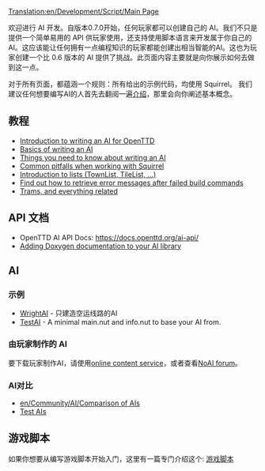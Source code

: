 [[Translation:en/Development/Script/Main Page]]
{{zh/注释|给玩家看的页面在这里: [[en/Manual/AI settings]]}}

{{zh/Development/脚本/导航菜单}}
欢迎进行 AI 开发。自版本0.7.0开始，任何玩家都可以创建自己的 AI。我们不只是提供一个简单易用的 API 供玩家使用，还支持使用脚本语言来开发属于你自己的 AI。这应该能让任何拥有一点编程知识的玩家都能创建出相当智能的AI。这也为玩家创建一个比 0.6 版本的 AI 提供了挑战。此页面内容主要就是向你展示如何去做到这一点。

对于所有页面，都蕴涵一个规则：所有给出的示例代码，均使用 Squirrel。 我们建议任何想要编写AI的人首先去翻阅一遍[[en/Development/Script/Introduction|介绍]]，那里会向你阐述基本概念。

== 教程 ==
* [[en/Development/Script/Introduction|Introduction to writing an AI for OpenTTD]]
* [[en/Development/Script/Basics|Basics of writing an AI]]
* [[en/Development/Script/Need To Know|Things you need to know about writing an AI]]
* [[en/Development/Script/Squirrel pitfalls|Common pitfalls when working with Squirrel]]
* [[en/Development/Script/Lists|Introduction to lists (TownList, TileList, ...)]]
* [[en/Development/Script/Last Error|Find out how to retrieve error messages after failed build commands]]
* [[en/Development/Script/Trams|Trams, and everything related]]

== API 文档 ==
* OpenTTD AI API Docs: https://docs.openttd.org/ai-api/
* [[en/Development/Script/Doxygen Documentation|Adding Doxygen documentation to your AI library]]

== AI ==
=== 示例 ===
* [[en/Development/Script/WrightAI|WrightAI]] - 只建造空运线路的AI
* [[en/Development/Script/TestAI|TestAI]] - A minimal main.nut and info.nut to base your AI from.

=== 由玩家制作的 AI ===
要下载玩家制作AI，请使用[[en/Archive/Community/Content Service|online content service]]，或者查看[http://www.tt-forums.net/viewforum.php?f=65 NoAI forum]。

=== AI对比 ===
* [[en/Community/AI/Comparison of AIs]]
* [[en/Community/AI/Test AIs|Test AIs]]

{{en/Feature|0.7}}

== 游戏脚本 ==
如果你想要从编写游戏脚本开始入门，这里有一篇专门介绍这个: [[en/Manual/Game script|游戏脚本]]